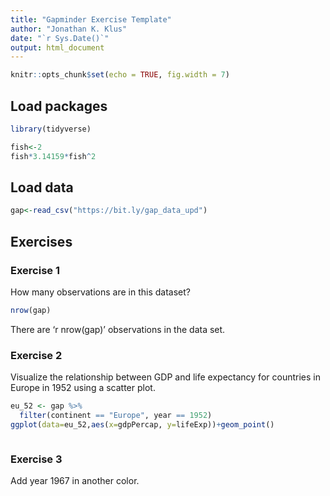 ```yaml
---
title: "Gapminder Exercise Template"
author: "Jonathan K. Klus"
date: "`r Sys.Date()`"
output: html_document
---
```


```r
knitr::opts_chunk$set(echo = TRUE, fig.width = 7)
```


## Load packages

```r
library(tidyverse)
```
```r
fish<-2
fish*3.14159*fish^2
```

## Load data

```r
gap<-read_csv("https://bit.ly/gap_data_upd")
```

## Exercises

### Exercise 1

How many observations are in this dataset?

```r
nrow(gap)
```

There are 'r nrow(gap)' observations in the data set. 

### Exercise 2

Visualize the relationship between GDP and life expectancy for 
countries in Europe in 1952 using a scatter plot.

```r
eu_52 <- gap %>%
  filter(continent == "Europe", year == 1952)
ggplot(data=eu_52,aes(x=gdpPercap, y=lifeExp))+geom_point()

```

```r

```


### Exercise 3

Add year 1967 in another color.

```r
```

